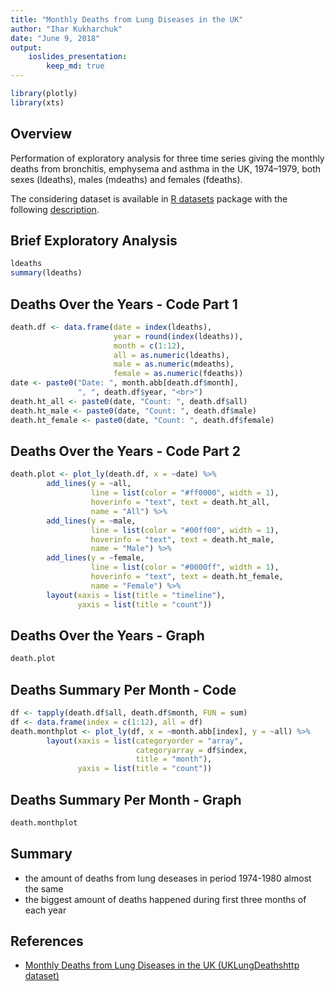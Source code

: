 ```yaml
---
title: "Monthly Deaths from Lung Diseases in the UK"
author: "Ihar Kukharchuk"
date: "June 9, 2018"
output:
    ioslides_presentation:
        keep_md: true
---
```


```r
library(plotly)
library(xts)
```

## Overview

Performation of exploratory analysis for three time series giving the monthly
deaths from bronchitis, emphysema and asthma in the UK, 1974–1979, both sexes
(ldeaths), males (mdeaths) and females (fdeaths).

The considering dataset is available in [R datasets][1] package with the
following [description][2].

[1]: http://stat.ethz.ch/R-manual/R-devel/library/datasets/html/00Index.html
[2]: http://stat.ethz.ch/R-manual/R-devel/library/datasets/html/UKLungDeaths.html

## Brief Exploratory Analysis

```r
ldeaths
summary(ldeaths)
```

## Deaths Over the Years - Code Part 1

```r
death.df <- data.frame(date = index(ldeaths),
                       year = round(index(ldeaths)),
                       month = c(1:12),
                       all = as.numeric(ldeaths),
                       male = as.numeric(mdeaths),
                       female = as.numeric(fdeaths))
date <- paste0("Date: ", month.abb[death.df$month],
               ", ", death.df$year, "<br>")
death.ht_all <- paste0(date, "Count: ", death.df$all)
death.ht_male <- paste0(date, "Count: ", death.df$male)
death.ht_female <- paste0(date, "Count: ", death.df$female)
```

## Deaths Over the Years - Code Part 2

```r
death.plot <- plot_ly(death.df, x = ~date) %>%
        add_lines(y = ~all,
                  line = list(color = "#ff0000", width = 1),
                  hoverinfo = "text", text = death.ht_all,
                  name = "All") %>%
        add_lines(y = ~male,
                  line = list(color = "#00ff00", width = 1),
                  hoverinfo = "text", text = death.ht_male,
                  name = "Male") %>%
        add_lines(y = ~female,
                  line = list(color = "#0000ff", width = 1),
                  hoverinfo = "text", text = death.ht_female,
                  name = "Female") %>%
        layout(xaxis = list(title = "timeline"),
               yaxis = list(title = "count"))
```

## Deaths Over the Years - Graph

```r
death.plot
```

## Deaths Summary Per Month - Code

```r
df <- tapply(death.df$all, death.df$month, FUN = sum)
df <- data.frame(index = c(1:12), all = df)
death.monthplot <- plot_ly(df, x = ~month.abb[index], y = ~all) %>%
        layout(xaxis = list(categoryorder = "array",
                            categoryarray = df$index,
                            title = "month"),
               yaxis = list(title = "count"))
```

## Deaths Summary Per Month - Graph

```r
death.monthplot
```

## Summary

- the amount of deaths from lung deseases in period 1974-1980 almost the same
- the biggest amount of deaths happened during first three months of each year

## References

* [Monthly Deaths from Lung Diseases in the UK (UKLungDeathshttp dataset)][3]

[3]: http://stat.ethz.ch/R-manual/R-devel/library/datasets/html/UKLungDeaths.html